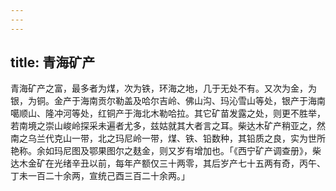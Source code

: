```yaml
---
---
---
```

title: 青海矿产
---



青海矿产之富，最多者为煤，次为铁，环海之地，几于无处不有。又次为金，为银，为铜。金产于海南贡尔勒盖及哈尔吉岭、佛山沟、玛沁雪山等处，银产于海南噶顺山、隆冲河等处，红铜产于海北木勒哈拉。其它矿苗发露之处，则更不胜举，若南境之崇山峻岭探采未遍者尤多，兹姑就其大者言之耳。柴达木矿产稍亚之，然南之乌兰代克山一带，北之玛尼岭一带，煤、铁、铅数种，其铅质之良，实为世所艳称。余如玛尼图及鄂果图尔之麸金，则又岁有增加也。「《西宁矿产调查册》，柴达木金矿在光绪辛丑以前，每年产额仅三十两零，其后岁产七十五两有奇，丙午、丁未一百二十余两，宣统己酉三百二十余两。」